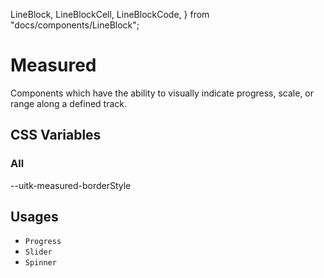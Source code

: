   LineBlock,
  LineBlockCell,
  LineBlockCode,
} from "docs/components/LineBlock";

<Meta title="Documentation/Styles and Theming/Characteristics/Measured" />

# Measured

Components which have the ability to visually indicate progress, scale, or range along a defined track.

## CSS Variables

### All

<Canvas>
  <Story name="All">
    <DocGrid>
      <ColorBlock colorVar="--uitk-measured-background" />
      <ColorBlock colorVar="--uitk-measured-fill" />
      <ColorBlock colorVar="--uitk-measured-fill-startColor" />
      <ColorBlock colorVar="--uitk-measured-fill-stopColor" />
      <ColorBlock colorVar="--uitk-measured-borderColor" />
      <LineBlockCell />
      <LineBlockCode>--uitk-measured-borderStyle</LineBlockCode>
      <LineBlock lineWidth="--uitk-measured-borderWidth" />
      <FontSizeBlock fontSize="--uitk-measured-fontSize-low" />
      <FontSizeBlock fontSize="--uitk-measured-fontSize-medium" />
      <FontSizeBlock fontSize="--uitk-measured-fontSize-high" />
    </DocGrid>
  </Story>
</Canvas>

## Usages

- `Progress`
- `Slider`
- `Spinner`
